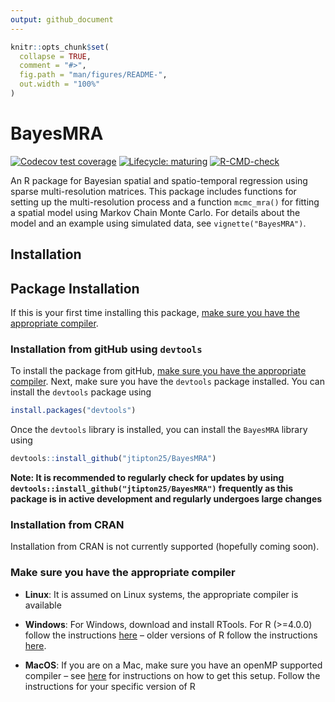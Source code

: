 ```yaml
---
output: github_document
---
```


<!-- README.md is generated from README.Rmd. Please edit that file -->

```r
knitr::opts_chunk$set(
  collapse = TRUE,
  comment = "#>",
  fig.path = "man/figures/README-",
  out.width = "100%"
)
```


# BayesMRA

<!-- badges: start -->
[![Codecov test coverage](https://codecov.io/gh/jtipton25/BayesMRA/branch/master/graph/badge.svg)](https://codecov.io/gh/jtipton25/BayesMRA?branch=master)
[![Lifecycle: maturing](https://img.shields.io/badge/lifecycle-maturing-blue.svg)](https://www.tidyverse.org/lifecycle/#maturing)
[![R-CMD-check](https://github.com/jtipton25/BayesMRA/workflows/R-CMD-check/badge.svg)](https://github.com/jtipton25/BayesMRA/actions)
<!-- badges: end --> 


An R package for Bayesian spatial and spatio-temporal regression using sparse multi-resolution matrices. This package includes functions for setting up the multi-resolution process and a function `mcmc_mra()` for fitting a spatial model using Markov Chain Monte Carlo. For details about the model and an example using simulated data, see `vignette("BayesMRA")`.


## Installation

## Package Installation

If this is your first time installing this package, [make sure you have the appropriate compiler](#make-sure-you-have-the-appropriate-compiler).


### Installation from gitHub using `devtools`

To install the package from gitHub, [make sure you have the appropriate compiler](#make-sure-you-have-the-appropriate-compiler). Next, make sure you have the `devtools` package installed. You can install the `devtools` package using 

```r
install.packages("devtools")
```

Once the `devtools` library is installed, you can install the `BayesMRA` library using

```r
devtools::install_github("jtipton25/BayesMRA")
```
**Note: It is recommended to regularly check for updates by using `devtools::install_github("jtipton25/BayesMRA")` frequently as this package is in active development and regularly undergoes large changes**

### Installation from CRAN

Installation from CRAN is not currently supported (hopefully coming soon). 

<!-- 
Therefore
```r
install.packages("BayesMRA")
``` 
will fail.
-->


### Make sure you have the appropriate compiler

- **Linux**: It is assumed on Linux systems, the appropriate compiler is available

- **Windows**: For Windows, download and install RTools. For R (>=4.0.0) follow the instructions [here](https://cran.r-project.org/bin/windows/Rtools/) -- older versions of R follow the instructions [here](https://cran.r-project.org/bin/windows/Rtools/history.html).

- **MacOS**: If you are on a Mac, make sure you have an openMP supported compiler -- see [here](https://thecoatlessprofessor.com/programming/cpp/r-compiler-tools-for-rcpp-on-macos/) for instructions on how to get this setup. Follow the instructions for your specific version of R


